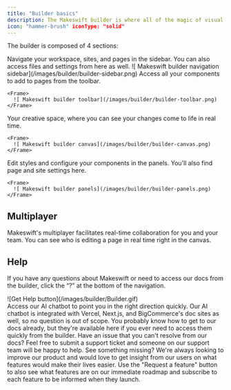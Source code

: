 ```yaml
---
title: "Builder basics"
description: The Makeswift builder is where all of the magic of visual editing happens. It allows you to visually create and update enterprise-grade web experiences with intuitive tools at your disposal. Design beautiful layouts and easily customize your site to match your brand with bespoke components. What you see is what you get with the Makeswift Builder.
icon: "hammer-brush" iconType: "solid"
---
```


The builder is composed of 4 sections:

<Tabs>
  <Tab title="Navigation">
    Navigate your workspace, sites, and pages in the sidebar. You can also access files and settings from here as well.
    <Frame>
    ![ Makeswift builder navigation sidebar](/images/builder/builder-sidebar.png)
    </Frame>
  </Tab>

  <Tab title="Toolbar">
    Access all your components to add to pages from the toolbar.

    <Frame>
      ![ Makeswift builder toolbar](/images/builder/builder-toolbar.png)
    </Frame>

  </Tab>

  <Tab title="Canvas">
    Your creative space, where you can see your changes come to life in real time.

    <Frame>
      ![ Makeswift builder canvas](/images/builder/builder-canvas.png)
    </Frame>

  </Tab>

  <Tab title="Panels">
    Edit styles and configure your components in the panels. You'll also find page and site settings here.

    <Frame>
      ![ Makeswift builder panels](/images/builder/builder-panels.png)
    </Frame>

  </Tab>
</Tabs>

## Multiplayer

Makeswift's multiplayer facilitates real-time collaboration for you and your team. You can see who is editing a page in real time right in the canvas.

## Help

If you have any questions about Makeswift or need to access our docs from the builder, click the “?” at the bottom of the navigation.

<Frame>![Get Help button](/images/builder/Builder.gif)</Frame>
<br />
<AccordionGroup>
  <Accordion title="Get help" icon="life-ring">
    Access our AI chatbot to point you in the right direction quickly. Our AI
    chatbot is integrated with Vercel, Next.js, and BigCommerce's doc sites as
    well, so no question is out of scope.
  </Accordion>
  <Accordion title="View docs" icon="book">
    You probably know how to get to our docs already, but they're available here
    if you ever need to access them quickly from the builder.
  </Accordion>
  <Accordion title="Email support" icon="envelope">
    Have an issue that you can't resolve from our docs? Feel free to submit a
    support ticket and someone on our support team will be happy to help.
  </Accordion>
  <Accordion title="Request a feature" icon="hand-point-up">
    See something missing? We're always looking to improve our product and would
    love to get insight from our users on what features would make their lives
    easier. Use the "Request a feature" button to also see what features are on
    our immediate roadmap and subscribe to each feature to be informed when they
    launch.
  </Accordion>
</AccordionGroup>
